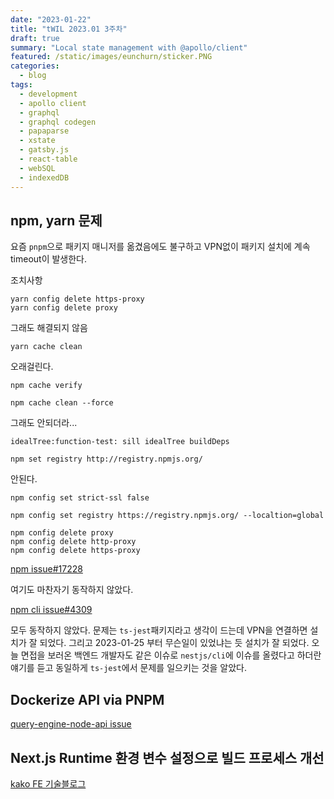 ```yaml
---
date: "2023-01-22"
title: "tWIL 2023.01 3주차"
draft: true
summary: "Local state management with @apollo/client"
featured: /static/images/eunchurn/sticker.PNG
categories:
  - blog
tags:
  - development
  - apollo client
  - graphql
  - graphql codegen
  - papaparse
  - xstate
  - gatsby.js
  - react-table
  - webSQL
  - indexedDB
---
```


## npm, yarn 문제

요즘 `pnpm`으로 패키지 매니저를 옮겼음에도 불구하고 VPN없이 패키지 설치에 계속 timeout이 발생한다.

조치사항

```
yarn config delete https-proxy
yarn config delete proxy
```

그래도 해결되지 않음

```
yarn cache clean
```

오래걸린다.

```
npm cache verify
```

```
npm cache clean --force
```

그래도 안되더라...

`idealTree:function-test: sill idealTree buildDeps`

```
npm set registry http://registry.npmjs.org/
```

안된다.

```
npm config set strict-ssl false
```

```
npm config set registry https://registry.npmjs.org/ --localtion=global
```

```
npm config delete proxy
npm config delete http-proxy
npm config delete https-proxy
```

[npm issue#17228](https://github.com/npm/npm/issues/17228#issuecomment-333857122)

여기도 마찬자기 동작하지 않았다.

[npm cli issue#4309](https://github.com/npm/cli/issues/4309#issuecomment-1062201447)

모두 동작하지 않았다. 문제는 `ts-jest`패키지라고 생각이 드는데 VPN을 연결하면 설치가 잘 되었다. 그리고 2023-01-25 부터 무슨일이 있었냐는 듯 설치가 잘 되었다. 오늘 면접을 보러온 백엔드 개발자도 같은 이슈로 `nestjs/cli`에 이슈를 올렸다고 하더란 얘기를 듣고 동일하게 `ts-jest`에서 문제를 일으키는 것을 알았다.

## Dockerize API via PNPM

[query-engine-node-api issue](https://github.com/prisma/prisma/issues/13717#issuecomment-1216991082)

## Next.js Runtime 환경 변수 설정으로 빌드 프로세스 개선

[kako FE 기술블로그](https://fe-developers.kakaoent.com/2022/220505-runtime-environment/)
